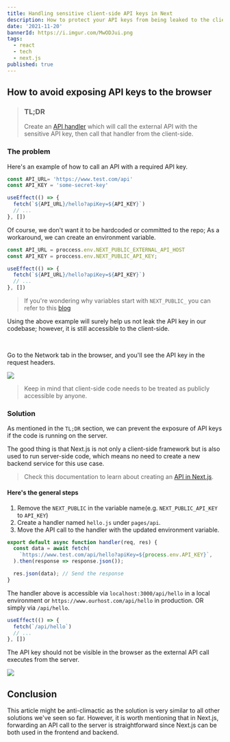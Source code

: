 ```yaml
---
title: Handling sensitive client-side API keys in Next
description: How to protect your API keys from being leaked to the client-side
date: '2021-11-20'
bannerId: https://i.imgur.com/MwODJui.png
tags:
  - react
  - tech
  - next.js
published: true
---
```


## How to avoid exposing API keys to the browser

> ### TL;DR
> Create an [API handler](https://nextjs.org/docs/api-routes/introduction) which will call the external API with the sensitive API key, then call that handler from the client-side.

### The problem

Here's an example of how to call an API with a required API key.

```jsx
const API_URL= 'https://www.test.com/api'
const API_KEY = 'some-secret-key'

useEffect(() => {
  fetch(`${API_URL}/hello?apiKey=${API_KEY}`)
  // ...
}, [])
```

Of course, we don't want it to be hardcoded or committed to the repo; As a workaround, we can create an environment variable.

```jsx
const API_URL = proccess.env.NEXT_PUBLIC_EXTERNAL_API_HOST
const API_KEY = proccess.env.NEXT_PUBLIC_API_KEY;

useEffect(() => {
  fetch(`${API_URL}/hello?apiKey=${API_KEY}`)
  // ...
}, [])
```

> If you're wondering why variables start with `NEXT_PUBLIC_` you can refer to this [blog](https://codegino.com/blog/next-js-environment-variables)

Using the above example will surely help us not leak the API key in our codebase; however, it is still accessible to the client-side.

<br />

Go to the Network tab in the browser, and you'll see the API key in the request headers.

<Img src="https://i.imgur.com/6ISSNTj.png" height={354} width={1220} />

> Keep in mind that client-side code needs to be treated as publicly accessible by anyone.

### Solution

As mentioned in the `TL;DR` section, we can prevent the exposure of API keys if the code is running on the server.

The good thing is that Next.js is not only a client-side framework but is also used to run server-side code, which means no need to create a new backend service for this use case.

> Check this documentation to learn about creating an [API in Next.js](https://nextjs.org/docs/api-routes/introduction).

#### Here's the general steps

1. Remove the `NEXT_PUBLIC` in the variable name(e.g. `NEXT_PUBLIC_API_KEY` to `API_KEY`)
2. Create a handler named `hello.js` under `pages/api`.
3. Move the API call to the handler with the updated environment variable.

```js
export default async function handler(req, res) {
  const data = await fetch(
    `https://www.test.com/api/hello?apiKey=${process.env.API_KEY}`,
  ).then(response => response.json());

  res.json(data); // Send the response
}
```

The handler above is accessible via `localhost:3000/api/hello` in a local environment or `https://www.ourhost.com/api/hello` in production. OR simply via `/api/hello`.

```jsx
useEffect(() => {
  fetch(`/api/hello`)
  // ...
}, [])
```

The API key should not be visible in the browser as the external API call executes from the server.

<Img src="https://i.imgur.com/HDqx4oz.png" height={282} width={1136} />

## Conclusion
This article might be anti-climactic as the solution is very similar to all other solutions we've seen so far.
However, it is worth mentioning that in Next.js, forwarding an API call to the server is straightforward since Next.js can be both used in the frontend and backend.